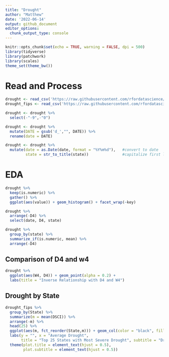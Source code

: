 ```yaml
---
title: "Drought"
author: "Matthew"
date: '2022-06-14'
output: github_document
editor_options: 
  chunk_output_type: console
---
```


```r
knitr::opts_chunk$set(echo = TRUE, warning = FALSE, dpi = 500)
library(tidyverse)
library(patchwork)
library(scales)
theme_set(theme_bw())
```


# Read and Process
```r
drought <- read_csv('https://raw.githubusercontent.com/rfordatascience/tidytuesday/master/data/2022/2022-06-14/drought.csv')
drought_fips <- read_csv('https://raw.githubusercontent.com/rfordatascience/tidytuesday/master/data/2022/2022-06-14/drought-fips.csv')

drought <- drought %>% 
  select(-"-9",-"0")

drought <- drought %>% 
  mutate(DATE = gsub('d_',"", DATE)) %>% 
  rename(date = DATE)

drought <- drought %>% 
  mutate(date = as.Date(date, format = "%Y%m%d"),   #convert to date
         state = str_to_title(state))               #capitalize first letter
```


# EDA
```r
drought %>% 
  keep(is.numeric) %>% 
  gather() %>% 
  ggplot(aes(value)) + geom_histogram() + facet_wrap(~key)
```



```r
drought %>% 
  arrange(-D4) %>% 
  select(date, D4, state)

drought %>% 
  group_by(state) %>% 
  summarize_if(is.numeric, mean) %>% 
  arrange(-D4)
```



## Comparison of D4 and w4
```r
drought %>% 
  ggplot(aes(W4, D4)) + geom_point(alpha = 0.2) +
  labs(title = "Inverse Relationship with D4 and W4")
```



## Drought by State
```r
drought_fips %>% 
  group_by(State) %>% 
  summarize(m = mean(DSCI)) %>% 
  arrange(-m) %>% 
  head(25) %>% 
  ggplot(aes(m, fct_reorder(State,m))) + geom_col(color = "black", fill = "lightblue") +
  labs(y = "", x = "Average Drought", 
       title = "Top 25 States with Most Severe Drought", subtitle = "Drought Scale goes from 0 to 500")  +
  theme(plot.title = element_text(hjust = 0.5), 
        plot.subtitle = element_text(hjust = 0.5))
```




